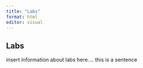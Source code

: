 ```yaml
---
title: "Labs"
format: html
editor: visual
---
```


## Labs

insert information about labs here.... this is a sentence